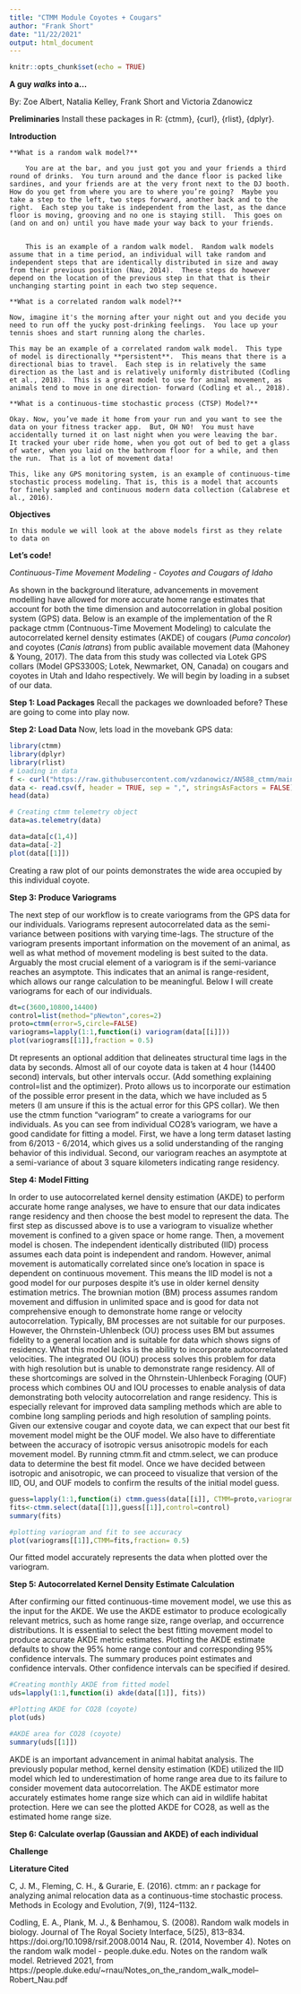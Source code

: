 ```yaml
---
title: "CTMM Module Coyotes + Cougars"
author: "Frank Short"
date: "11/22/2021"
output: html_document
---
```


```r
knitr::opts_chunk$set(echo = TRUE)
```
**A guy *walks* into a…**

By: Zoe Albert, Natalia Kelley, Frank Short and Victoria Zdanowicz

**Preliminaries**
Install these packages in R: {ctmm}, {curl}, {rlist}, {dplyr}.

**Introduction**
	
	**What is a random walk model?**

		You are at the bar, and you just got you and your friends a third round of drinks.  You turn around and the dance floor is packed like sardines, and your friends are at the very front next to the DJ booth.  How do you get from where you are to where you’re going?  Maybe you take a step to the left, two steps forward, another back and to the right.  Each step you take is independent from the last, as the dance floor is moving, grooving and no one is staying still.  This goes on (and on and on) until you have made your way back to your friends. 


		This is an example of a random walk model.  Random walk models assume that in a time period, an individual will take random and independent steps that are identically distributed in size and away from their previous position (Nau, 2014).  These steps do however depend on the location of the previous step in that that is their unchanging starting point in each two step sequence.

	**What is a correlated random walk model?**
	
	Now, imagine it's the morning after your night out and you decide you need to run off the yucky post-drinking feelings.  You lace up your tennis shoes and start running along the charles. 
	
	This may be an example of a correlated random walk model.  This type of model is directionally **persistent**.  This means that there is a directional bias to travel.  Each step is in relatively the same direction as the last and is relatively uniformly distributed (Codling et al., 2018).  This is a great model to use for animal movement, as animals tend to move in one direction- forward (Codling et al., 2018).

	**What is a continuous-time stochastic process (CTSP) Model?**

	Okay. Now, you’ve made it home from your run and you want to see the data on your fitness tracker app.  But, OH NO!  You must have accidentally turned it on last night when you were leaving the bar.  It tracked your uber ride home, when you got out of bed to get a glass of water, when you laid on the bathroom floor for a while, and then the run.  That is a lot of movement data!

	This, like any GPS monitoring system, is an example of continuous-time stochastic process modeling. That is, this is a model that accounts for finely sampled and continuous modern data collection (Calabrese et al., 2016).


**Objectives**

	In this module we will look at the above models first as they relate to data on 


**Let's code!**

*Continuous-Time Movement Modeling - Coyotes and Cougars of Idaho*

  As shown in the background literature, advancements in movement modelling have allowed for more accurate home range estimates that account for both the time dimension and autocorrelation in global position system (GPS) data. Below is an example of the implementation of the R package ctmm (Contnuous-Time Movement Modeling) to calculate the autocorrelated kernel density estimates (AKDE) of cougars (*Puma concolor*) and coyotes (*Canis latrans*) from public available movement data (Mahoney & Young, 2017). The data from this study was collected via Lotek GPS collars (Model GPS3300S; Lotek, Newmarket, ON, Canada) on cougars and coyotes in Utah and Idaho respectively. We will begin by loading in a subset of our data. 

**Step 1: Load Packages**
  Recall the packages we downloaded before?  These are going to come into play now.

**Step 2: Load Data**
  Now, lets load in the movebank GPS data:    

```r
library(ctmm)
library(dplyr)
library(rlist)
# Loading in data 
f <- curl("https://raw.githubusercontent.com/vzdanowicz/AN588_ctmm/main/Site%20fidelity%20in%20cougars%20and%20coyotes%2C%20Utah_Idaho%20USA%20(data%20from%20Mahoney%20et%20al.%202016)-gps.csv")
data <- read.csv(f, header = TRUE, sep = ",", stringsAsFactors = FALSE)
head(data)

# Creating ctmm telemetry object
data=as.telemetry(data)

data=data[c(1,4)]
data=data[-2]
plot(data[[1]])
```

  Creating a raw plot of our points demonstrates the wide area occupied by this individual coyote. 	
	
**Step 3: Produce Variograms**

  The next step of our workflow is to create variograms from the GPS data for our individuals. Variograms represent autocorrelated data as the semi-variance between positions with varying time-lags. The structure of the variogram presents important information on the movement of an animal, as well as what method of movement modeling is best suited to the data. Arguably the most crucial element of a variogram is if the semi-variance reaches an asymptote. This indicates that an animal is range-resident, which allows our range calculation to be meaningful. Below I will create variograms for each of our individuals.

```r
dt=c(3600,10800,14400)
control=list(method="pNewton",cores=2)
proto=ctmm(error=5,circle=FALSE)
variograms=lapply(1:1,function(i) variogram(data[[i]]))
plot(variograms[[1]],fraction = 0.5)
```

  Dt represents an optional addition that delineates structural time lags in the data by seconds. Almost all of our coyote data is taken at 4 hour (14400 second) intervals, but other intervals occur. (Add something explaining control=list and the optimizer). Proto allows us to incorporate our estimation of the possible error present in the data, which we have included as 5 meters (I am unsure if this is the actual error for this GPS collar). We then use the ctmm function "variogram" to create a variograms for our individuals. As you can see from individual CO28's variogram, we have a good candidate for fitting a model. First, we have a long term dataset lasting from 6/2013 - 6/2014, which gives us a solid understanding of the ranging behavior of this individual. Second, our variogram reaches an asymptote at a semi-variance of about 3 square kilometers indicating range residency. 

**Step 4: Model Fitting**

  In order to use autocorrelated kernel density estimation (AKDE) to perform accurate home range analyses, we have to ensure that our data indicates range residency and then choose the best model to represent the data. The first step as discussed above is to use a variogram to visualize whether movement is confined to a given space or home range. Then, a movement model is chosen. 
    The independent identically distributed (IID) process assumes each data point is independent and random. However, animal movement is automatically correlated since one's location in space is dependent on continuous movement. This means the IID model is not a good model for our purposes despite it's use in older kernel density estimation metrics. The brownian motion (BM) process assumes random movement and diffusion in unlimited space and is good for data not comprehensive enough to demonstrate home range or velocity autocorrelation. Typically, BM processes are not suitable for our purposes. However, the Ohrnstein-Uhlenbeck (OU) process uses BM but assumes fidelity to a general location and is suitable for data which shows signs of residency. What this model lacks is the ability to incorporate autocorrelated velocities. The integrated OU (IOU) process solves this problem for data with high resolution but is unable to demonstrate range residency. All of these shortcomings are solved in the Ohrnstein-Uhlenbeck Foraging (OUF) process which combines OU and IOU processes to enable analysis of data demonstrating both velocity autocorrelation and range residency. 
    This is especially relevant for improved data sampling methods which are able to combine long sampling periods and high resolution of sampling points. Given our extensive cougar and coyote data, we can expect that our best fit movement model might be the OUF model. We also have to differentiate between the accuracy of isotropic versus anisotropic models for each movement model. By running ctmm.fit and ctmm.select, we can produce data to determine the best fit model. Once we have decided between isotropic and anisotropic, we can proceed to visualize that version of the IID, OU, and OUF models to confirm the results of the initial model guess. 
    
```r
guess=lapply(1:1,function(i) ctmm.guess(data[[i]], CTMM=proto,variogram=variograms[[i]],interactive=FALSE))
fits<-ctmm.select(data[[1]],guess[[1]],control=control)
summary(fits)

#plotting variogram and fit to see accuracy
plot(variograms[[1]],CTMM=fits,fraction= 0.5)
```

Our fitted model accurately represents the data when plotted over the variogram. 

**Step 5: Autocorrelated Kernel Density Estimate Calculation**

  After confirming our fitted continuous-time movement model, we use this as the input for the AKDE. We use the AKDE estimator to produce ecologically relevant metrics, such as home range size, range overlap, and occurrence distributions. It is essential to select the best fitting movement model to produce accurate AKDE metric estimates. Plotting the AKDE estimate defaults to show the 95% home range contour and corresponding 95% confidence intervals. The summary produces point estimates and confidence intervals. Other confidence intervals can be specified if desired. 

```r
#Creating monthly AKDE from fitted model
uds=lapply(1:1,function(i) akde(data[[1]], fits))

#Plotting AKDE for CO28 (coyote)
plot(uds)

#AKDE area for CO28 (coyote)
summary(uds[[1]])

```

  AKDE is an important advancement in animal habitat analysis. The previously popular method, kernel density estimation (KDE) utilized the IID model which led to underestimation of home range area due to its failure to consider movement data autocorrelation. The AKDE estimator more accurately estimates home range size which can aid in wildlife habitat protection. Here we can see the plotted AKDE for CO28, as well as the estimated home range size. 
  
**Step 6: Calculate overlap (Gaussian and AKDE) of each individual**


**Challenge**




**Literature Cited**

C, J. M., Fleming, C. H., & Gurarie, E. (2016). ctmm: an r package for analyzing animal relocation data as a continuous-time stochastic process. Methods in Ecology and Evolution, 7(9), 1124–1132.

Codling, E. A., Plank, M. J., & Benhamou, S. (2008). Random walk models in biology. Journal of The Royal Society Interface, 5(25), 813–834. https://doi.org/10.1098/rsif.2008.0014 
Nau, R. (2014, November 4). Notes on the random walk model - people.duke.edu. Notes on the random walk model. Retrieved 2021, from https://people.duke.edu/~rnau/Notes_on_the_random_walk_model--Robert_Nau.pdf 




